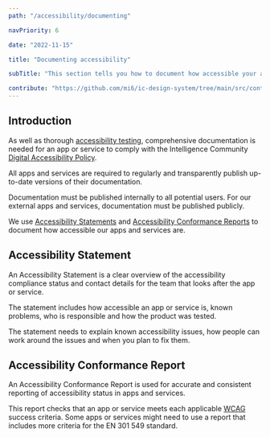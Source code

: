 ```yaml
---
path: "/accessibility/documenting"

navPriority: 6

date: "2022-11-15"

title: "Documenting accessibility"

subTitle: "This section tells you how to document how accessible your app or service is."

contribute: "https://github.com/mi6/ic-design-system/tree/main/src/content/structured/accessibility/documenting/index.mdx"
---
```


## Introduction

As well as thorough [accessibility testing](/accessibility/testing), comprehensive documentation is needed for an app or service to comply with the Intelligence Community [Digital Accessibility Policy](/accessibility/requirement).

All apps and services are required to regularly and transparently publish up-to-date versions of their documentation.

Documentation must be published internally to all potential users. For our external apps and services, documentation must be published publicly.

We use [Accessibility Statements](/accessibility/documenting/accessibility-statements) and [Accessibility Conformance Reports](/accessibility/documenting/conformance-report) to document how accessible our apps and services are.

## Accessibility Statement

An Accessibility Statement is a clear overview of the accessibility compliance status and contact details for the team that looks after the app or service.

The statement includes how accessible an app or service is, known problems, who is responsible and how the product was tested.

The statement needs to explain known accessibility issues, how people can work around the issues and when you plan to fix them.

## Accessibility Conformance Report

An Accessibility Conformance Report is used for accurate and consistent reporting of accessibility status in apps and services.

This report checks that an app or service meets each applicable [WCAG](/accessibility/requirement/wcag) success criteria. Some apps or services might need to use a report that includes more criteria for the EN 301 549 standard.
